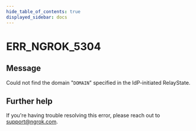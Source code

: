 ```yaml
---
hide_table_of_contents: true
displayed_sidebar: docs
---
```



# ERR_NGROK_5304

## Message

Could not find the domain "`DOMAIN`" specified in the IdP-initiated RelayState.

<ErrorDetails error="err_ngrok_5304" />

## Further help

If you're having trouble resolving this error, please reach out to [support@ngrok.com](mailto:support@ngrok.com?subject=Help%20with%20ERR_NGROK_5304).
